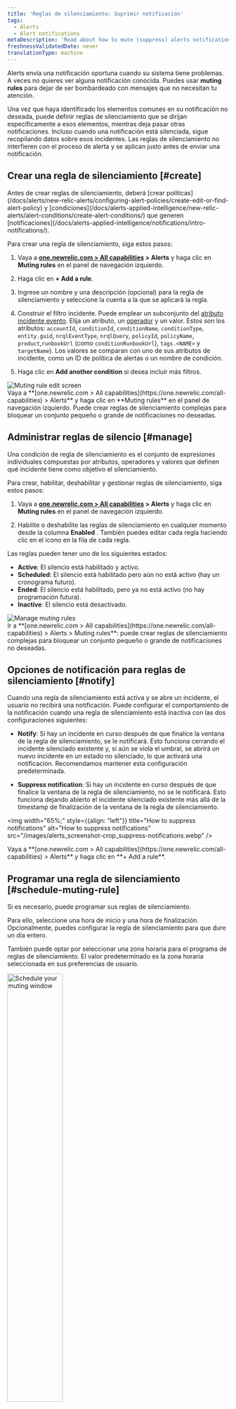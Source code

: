 ```yaml
---
title: 'Reglas de silenciamiento: Suprimir notificación'
tags:
  - Alerts
  - Alert notifications
metaDescription: 'Read about how to mute (suppress) alerts notifications during known system disruptions, such as maintenance windows and deployments.'
freshnessValidatedDate: never
translationType: machine
---
```


Alerts envía una notificación oportuna cuando su sistema tiene problemas. A veces no quieres ver alguna notificación conocida. Puedes usar <DNT>**muting rules**</DNT> para dejar de ser bombardeado con mensajes que no necesitan tu atención.

Una vez que haya identificado los elementos comunes en su notificación no deseada, puede definir reglas de silenciamiento que se dirijan específicamente a esos elementos, mientras deja pasar otras notificaciones. Incluso cuando una notificación está silenciada, <InlinePopover type="alerts" />sigue recopilando datos sobre esos incidentes. Las reglas de silenciamiento no interfieren con el proceso de alerta y se aplican justo antes de enviar una notificación.

## Crear una regla de silenciamiento [#create]

<Callout variant="important">
  Antes de crear reglas de silenciamiento, deberá [crear políticas](/docs/alerts/new-relic-alerts/configuring-alert-policies/create-edit-or-find-alert-policy) y [condiciones](/docs/alerts-applied-intelligence/new-relic-alerts/alert-conditions/create-alert-conditions/) que generen [notificaciones](/docs/alerts-applied-intelligence/notifications/intro-notifications/).
</Callout>

Para crear una regla de silenciamiento, siga estos pasos:

1. Vaya a <DNT>**[one.newrelic.com &gt; All capabilities](https://one.newrelic.com/all-capabilities) &gt; Alerts**</DNT> y haga clic en <DNT>**Muting rules**</DNT> en el panel de navegación izquierdo.

2. Haga clic en <DNT>**+ Add a rule**</DNT>.

3. Ingrese un nombre y una descripción (opcional) para la regla de silenciamiento y seleccione la cuenta a la que se aplicará la regla.

4. Construir el filtro incidente. Puede emplear un subconjunto del [atributo incidente evento](/docs/alerts/create-alert/condition-details/incident-event-attributes/). Elija un atributo, un [operador](#sub-conditions) y un valor. Estos son los atributos: `accountId`, `conditionId`, `conditionName`, `conditionType`, `entity.guid`, `nrqlEventType`, `nrqlQuery`, `policyId`, `policyName`, `product`,`runbookUrl` (como `conditionRunbookUrl`), `tags.<NAME>` y `targetName`). Los valores se comparan con uno de sus atributos de incidente, como un ID de política de alertas o un nombre de condición.

5. Haga clic en <DNT>**Add another condition**</DNT> si desea incluir más filtros.

<img title="Muting rule edit screen" alt="Muting rule edit screen" src="/images/alerts_screenshot-crop_violation-filter.webp" />

<figcaption>
  Vaya a <DNT>**[one.newrelic.com &gt; All capabilities](https://one.newrelic.com/all-capabilities) &gt; Alerts**</DNT> y haga clic en <DNT>**Muting rules**</DNT> en el panel de navegación izquierdo. Puede crear reglas de silenciamiento complejas para bloquear un conjunto pequeño o grande de notificaciones no deseadas.
</figcaption>

## Administrar reglas de silencio [#manage]

Una condición de regla de silenciamiento es el conjunto de expresiones individuales compuestas por atributos, operadores y valores que definen qué incidente tiene como objetivo el silenciamiento.

Para crear, habilitar, deshabilitar y gestionar reglas de silenciamiento, siga estos pasos:

1. Vaya a <DNT>**[one.newrelic.com &gt; All capabilities](https://one.newrelic.com/all-capabilities) &gt; Alerts**</DNT> y haga clic en <DNT>**Muting rules**</DNT> en el panel de navegación izquierdo.

2. Habilite o deshabilite las reglas de silenciamiento en cualquier momento desde la columna <DNT>**Enabled**</DNT> . También puedes editar cada regla haciendo clic en el <Icon name="fe-more-horizontal" /> icono en la fila de cada regla.

Las reglas pueden tener uno de los siguientes estados:

* <DNT>**Active**</DNT>: El silencio está habilitado y activo.
* <DNT>**Scheduled**</DNT>: El silencio está habilitado pero aún no está activo (hay un cronograma futuro).
* <DNT>**Ended**</DNT>: El silencio está habilitado, pero ya no está activo (no hay programación futura).
* <DNT>**Inactive**</DNT>: El silencio está desactivado.

<img title="Manage muting rules" alt="Manage muting rules" src="/images/alerts_screenshot-full_muting-rules.webp" />

<figcaption>
  Ir a <DNT>**[one.newrelic.com &gt; All capabilities](https://one.newrelic.com/all-capabilities) &gt; Alerts &gt; Muting rules**</DNT>: puede crear reglas de silenciamiento complejas para bloquear un conjunto pequeño o grande de notificaciones no deseadas.
</figcaption>

## Opciones de notificación para reglas de silenciamiento [#notify]

Cuando una regla de silenciamiento está activa y se abre un incidente, el usuario no recibirá una notificación. Puede configurar el comportamiento de la notificación cuando una regla de silenciamiento está inactiva con las dos configuraciones siguientes:

* <DNT>**Notify**</DNT>: Si hay un incidente en curso después de que finalice la ventana de la regla de silenciamiento, se le notificará. Esto funciona cerrando el incidente silenciado existente y, si aún se viola el umbral, se abrirá un nuevo incidente en un estado no silenciado, lo que activará una notificación. Recomendamos mantener esta configuración predeterminada.

* <DNT>**Suppress notification**</DNT>: Si hay un incidente en curso después de que finalice la ventana de la regla de silenciamiento, no se le notificará. Esto funciona dejando abierto el incidente silenciado existente más allá de la timestamp de finalización de la ventana de la regla de silenciamiento.

<img width="65%;" style={{align: "left"}} title="How to suppress notifications" alt="How to suppress notifications" src="/images/alerts_screenshot-crop_suppress-notifications.webp" />

<figcaption>
  Vaya a <DNT>**[one.newrelic.com &gt; All capabilities](https://one.newrelic.com/all-capabilities) &gt; Alerts**</DNT> y haga clic en <DNT>**+ Add a rule**</DNT>.
</figcaption>

## Programar una regla de silenciamiento [#schedule-muting-rule]

Si es necesario, puede programar sus reglas de silenciamiento.

Para ello, seleccione una hora de inicio y una hora de finalización. Opcionalmente, puedes configurar la regla de silenciamiento para que dure un día entero.

También puede optar por seleccionar una zona horaria para el programa de reglas de silenciamiento. El valor predeterminado es la zona horaria seleccionada en sus preferencias de usuario.

<img width="50%;" title="Schedule your muting window" alt="Schedule your muting window" src="/images/alerts_screenshot-crop_schedule-muting window.webp" />

<figcaption>
  Vaya a <DNT>**[one.newrelic.com &gt; All capabilities](https://one.newrelic.com/all-capabilities) &gt; Alerts**</DNT> y haga clic en <DNT>**Muting rules**</DNT> en el panel de navegación izquierdo. Consulta las opciones flexibles y poderosas que tienes para programar tus reglas de silenciamiento.
</figcaption>

Puede programar sus reglas de silenciamiento para que se repitan diariamente, semanalmente o mensualmente. Una regla de silenciamiento programada para repetirse semanalmente incluye la opción de seleccionar los días de la semana que se repetirán. Si no se selecciona ningún día, la recurrencia semanal se repetirá de forma predeterminada el día de la semana en el que está programado que comience la regla de silenciamiento.

<Callout variant="important">
  Las casillas de verificación del <DNT>**Repeat**</DNT> día de la semana anulan los campos de fecha <DNT>**Starts**</DNT> y <DNT>**Ends**</DNT> . Si establece una fecha de inicio y también elige un día de la semana, sus reglas de silenciamiento se aplicarán el primero de esos días después de la fecha de inicio.
</Callout>

También puede especificar cuándo desea que finalice la recurrencia seleccionando una fecha específica o una cierta cantidad de ocurrencias.

## Ver incidentes y problemas silenciados [#ui]

Al visualizar un problema abierto o cerrado, el incidente y los problemas se marcan como `Muted`. Las siguientes secciones muestran algunos de estos incidentes y problemas silenciados, y dónde puede encontrarlos.

<CollapserGroup>
  <Collapser id="clamshell-1" title="Un problema con un incidente crítico que ha sido silenciado">
    <img title="Alert incident lifecycle: Muting rule incidents" alt="Alert incident lifecycle: Muting rule incidents" src="/images/alerts_screenshot-crop_issue-critical-incident-muted.webp" />

    <figcaption>
      Vaya a <DNT>**[one.newrelic.com &gt; All capabilities](https://one.newrelic.com/all-capabilities) &gt; Alerts**</DNT> y haga clic en <DNT>**Issues &amp; Activity**</DNT> en el panel de navegación izquierdo. Haga clic en un problema silenciado.
    </figcaption>
  </Collapser>

  <Collapser id="clamshell-2" title="Una lista de incidentes, algunos de los cuales están silenciados.">
    Los incidentes y problemas están marcados con el <Icon name="fe-bell-off" /> icono en la columna <DNT>**Muted**</DNT> :

    <img title="Alert incident lifecycle: Muting rule incidents" alt="Alert incident lifecycle: Muting rule incidents" src="/images/alerts_screenshot-crop_incidents-muted-icon.webp" />

    <figcaption>
      Vaya a <DNT>**[one.newrelic.com &gt; All capabilities](https://one.newrelic.com/all-capabilities) &gt; Alerts**</DNT> y haga clic en <DNT>**Issues &amp; Activity**</DNT> en el panel de navegación izquierdo. A continuación, seleccione <DNT>**Incidents tab**</DNT>.
    </figcaption>
  </Collapser>
</CollapserGroup>

### Silenciar resultados facetados usando `tags.` [#facet-muting]

Para silenciar los resultados de la consulta facetada, utilice el atributo `tags.FACETED_ATTRIBUTE`, donde `FACETED_ATTRIBUTE` representa el atributo en el que ejecutó una consulta NRQL [`FACET` ](/docs/query-data/nrql-new-relic-query-language/getting-started/nrql-syntax-clauses-functions#sel-facet). Por ejemplo: si su condición de alerta NRQL incluye `FACET host` en su consulta, puede apuntar a ese `FACET` atributo usando `tags.host`.

La consulta de condición NRQL puede aceptar atributos de múltiples facetas. Si desea poder filtrar por atributo en su evento o serie de tiempo métrica que se han agregado, debe agregar esos atributos a su cláusula `FACET` de consulta NRQL; por ejemplo: `FACET host, region, cluster`.

Para ver un ejemplo del uso de `tags.`, consulte [Crear regla de silenciamiento](#create).

## Operadores de subcondiciones [#sub-conditions]

Estos son los operadores lógicos que puede utilizar para comparar atributos cuando agrega reglas de silenciamiento. Si eres nuevo en el mundo de las reglas de silenciamiento, consulta estos [ejemplos](/docs/alerts-applied-intelligence/new-relic-alerts/alert-notifications/muting-rules-suppress-notifications/#examples).

<Callout variant="tip">
  Todos los valores del operador de subcondición distinguen entre mayúsculas y minúsculas. Por ejemplo, si utiliza `policyName STARTS_WITH 'PROD'` un nombre de política que comience con &quot;Prod&quot; no se seleccionará.
</Callout>

* `EQUALS`: Donde el valor proporcionado es igual al valor del atributo del incidente.
* `DOES_NOT_EQUALS`: donde el valor proporcionado no es igual al valor del atributo del incidente.
* `IN`: donde el valor del atributo del incidente está presente en una lista de valores proporcionados (hasta 500).
* `NOT_IN`: donde el valor del atributo del incidente no está presente en una lista de valores proporcionados (hasta 500).
* `CONTAINS`: donde la cadena de valor proporcionada está presente en el valor del atributo del incidente.
* `DOES_NOT_CONTAINS`: donde la cadena de valor proporcionada no está presente en el valor del atributo del incidente.
* `ENDS_WITH`: donde el valor del atributo del incidente termina con la cadena de valor proporcionada.
* `NOT_ENDS_WITH`: donde el valor del atributo del incidente no termina con la cadena de valor proporcionada.
* `STARTS_WITH`: donde el valor del atributo del incidente comienza con la cadena de valor proporcionada.
* `DOES_NOT_STARTS_WITH`: donde el valor del atributo del incidente no comienza con la cadena de valor proporcionada.
* `IS_BLANK`: donde el valor del atributo del incidente está en blanco. Cadena nula, vacía, etc.
* `IS_NOT_BLANK`: Donde el valor del atributo del incidente no está en blanco. Cadena nula, vacía, etc.
* `IS_ANY`:Una condición con este operador silenciará todos los incidentes en la cuenta.

## Cómo funcionan las reglas de silenciamiento [#overview]

Las reglas de silenciamiento se aplican al final del ciclo de vida de la alerta predeterminada para suprimir o silenciar la notificación. No desactivan las políticas o condiciones existentes. Por ejemplo, puede silenciar la notificación durante interrupciones conocidas del sistema, como ventanas de mantenimiento y despliegue. Los incidentes de interrupción del sistema aún se identificarán, aunque las notificaciones de esos incidentes estén silenciadas.

Una regla de silenciamiento emplea un conjunto de condiciones que coinciden con el atributo en un [evento incidente](/docs/alerts-applied-intelligence/new-relic-alerts/advanced-alerts/understand-technical-concepts/incident-event-attributes). Las reglas de silenciamiento nos indican cómo:

* Identifique incidentes individuales después de su creación, pero antes de que se abra un problema.
* Anule su condición predeterminada para indicar que deben silenciar.

Actualmente, silenciar un incidente significa que se mantiene el ciclo de vida normal de alerta del incidente, excepto que un problema que contiene solo un incidente silenciado no enviará ninguna notificación.

Las reglas de silenciamiento están determinadas por el primer evento que activó una notificación dentro de un problema. Esto significa que si el primer evento de notificación se silenció debido a un estado silenciado, el resto del problema también se silenciará.

Las reglas de silenciamiento anulan incidentes específicos. No desactivan las políticas o condiciones existentes. Esto le permite silenciar incidentes de entidades específicas que pueden estar cubiertas por una póliza o condición que cubre una gran cantidad de entidades. Esto también evita que tenga que silenciar demasiado su monitoreo cuando realiza mantenimiento en un subconjunto de su sistema.

La siguiente tabla describe cómo el ciclo de vida del incidente de alerta se ve afectado por el incidente silenciado:

<table>
  <thead>
    <tr>
      <th>
        SI
      </th>

      <th>
        ENTONCES
      </th>
    </tr>
  </thead>

  <tbody>
    <tr>
      <td colSpan={3} style={{ backgroundColor: "rgb(238, 238, 238)" }}>
        <DNT>Event</DNT>: El problema está activado
      </td>
    </tr>

    <tr>
      <td>
        Un problema se activa debido a un incidente que no está silenciado
      </td>

      <td>
        Se enviará una notificación sobre este problema.
      </td>
    </tr>

    <tr>
      <td>
        Se activa un problema debido a un incidente que está silenciado
      </td>

      <td>
        La notificación para este problema no será enviada (silenciada).
      </td>
    </tr>
  </tbody>
</table>

### Comportamiento de silenciamiento con flujo de trabajo [#workflow-behavior]

Un incidente activado tiene una proporción de 1:1 con un problema, por lo que si se silencia un incidente, el problema correspondiente también se silenciará. El flujo de trabajo se desencadena por cuestiones que pueden tener uno o más incidentes, por lo que podría darse un escenario de incidentes silenciados y no silenciados combinados.

Cada problema tiene uno de los siguientes estados de silenciamiento:

* <DNT>**Fully muted (`FULLY_MUTED`)**</DNT>: un problema tiene todos sus incidentes abiertos silenciados (valor predeterminado).
* <DNT>**Partially muted (`PARTIALLY_MUTED`)**</DNT>: un problema que tiene al menos un incidente abierto silenciado y un incidente abierto que no está silenciado.
* <DNT>**Not muted (`NOT_MUTED`)**</DNT>: un tema que no tiene un incidente silenciado abierto.

Para obtener una guía paso a paso sobre cómo configurar su flujo de trabajo, consulte una demostración de ejemplo a continuación (aprox. 2:17 minutos):

<Video type="wistia" id="3nf3q2supe" />

### Comportamiento de silenciamiento con NerdGraph [#manage-with-nerdgraph]

En [NerdGraph](/docs/apis/nerdgraph/get-started/introduction-new-relic-nerdgraph), puede utilizar las siguientes consultas y mutaciones con sus reglas de silenciamiento. Puede ver el esquema con más detalle en [API Explorer](/docs/apis/nerdgraph/get-started/introduction-new-relic-nerdgraph#explorer).

* `actor.account.alerts.mutingRule`:Obtener una regla de silenciamiento por ID.
* `actor.account.alerts.mutingRules`: obtiene una lista de reglas de silenciamiento para una cuenta.
* `alertsMutingRuleCreate`: cree una regla de silencio para una cuenta.
* `alertsMutingRuleUpdate`:Actualizar una regla de silenciamiento por ID y ID de cuenta.

Puede encontrar algunos ejemplos de consultas y mutaciones en [esta página](#examples).

Una regla de silenciamiento tiene los siguientes campos y componentes:

<table>
  <thead>
    <tr>
      <th style={{ width: "200px" }}>
        Regla de silenciamiento
      </th>

      <th>
        Campos y componentes
      </th>
    </tr>
  </thead>

  <tbody>
    <tr>
      <td>
        `accountId`
      </td>

      <td>
        El ID de cuenta de la regla de silenciamiento. Una regla de silenciamiento solo afectará los incidentes que ocurran en una sola cuenta. Para silenciar incidentes en varias cuentas, deberá crear una regla de silenciamiento para cada cuenta por separado.
      </td>
    </tr>

    <tr>
      <td>
        `actionOnMutingRuleWindowEnded`
      </td>

      <td>
        El comportamiento esperado al final de la ventana de la regla de silenciamiento. Valores válidos de `CLOSE_ISSUES_ON_INACTIVE` o `DO_NOTHING`. Si se selecciona `CLOSE_ISSUES_ON_INACTIVE` , todos los problemas en curso se cerrarán y se volverán a abrir (con notificación) si el incidente continúa.
      </td>
    </tr>

    <tr>
      <td>
        `condition`
      </td>

      <td>
        El conjunto de expresiones individuales que definen qué incidente apuntar. Una condición de regla de silenciamiento incluye:

        * `operator`: El operador booleano `AND` o `OR` que define cómo combinar el conjunto de condiciones.

        * `conditions`: El conjunto de expresiones individuales (subcondiciones) que tienen como objetivo atributo dentro de un incidente. Estos se evalúan juntos según el `operator`. Puede tener un máximo de 20 subcondiciones para una sola regla de silenciamiento.

          Una subcondición incluye:

          * `attribute`: Un único atributo dentro de un incidente. Vaya aquí para obtener una lista de [atributos de eventos de incidentes](/docs/alerts-applied-intelligence/new-relic-alerts/advanced-alerts/understand-technical-concepts/incident-event-attributes).

          * `operator`: la función de comparación utilizada para comparar el atributo de incidente seleccionado con los valores de la condición. Vaya aquí para obtener una lista de [operadores de subcondiciones](#sub-conditions).

          * `values`: una matriz de valores de cadena para comparar con el atributo de incidente seleccionado. Cuando las reglas de silenciamiento evalúan una condición, si es necesario, los valores se extraerán de las cadenas. Puede utilizar un máximo de 500 valores cuando utilice un operador que admita la comparación con varios valores, como `IN`.
      </td>
    </tr>

    <tr>
      <td>
        `createdAt`
      </td>

      <td>
        La timestamp en la que se creó la regla de silenciamiento (UTC).
      </td>
    </tr>

    <tr>
      <td>
        `createdBy`
      </td>

      <td>
        El ID de usuario de la persona que creó la regla de silenciamiento.
      </td>
    </tr>

    <tr>
      <td>
        `description`
      </td>

      <td>
        Este es un campo de texto opcional que describe la regla de silenciamiento. Es una forma útil de proporcionar más contexto para su regla de silenciamiento. Estos datos sólo se utilizan con fines de visualización de gestión.
      </td>
    </tr>

    <tr>
      <td>
        `enabled`
      </td>

      <td>
        Activa o desactiva la regla de silencio (booleana). Habilite y deshabilite sus reglas de silencio manualmente.
      </td>
    </tr>

    <tr>
      <td>
        `id`
      </td>

      <td>
        El identificador único de la regla de silenciamiento.
      </td>
    </tr>

    <tr>
      <td>
        `mutingRuleLifecycleEventPublishedAt`
      </td>

      <td>
        Una marca de fecha y hora que representa la última vez que se aplicó el comportamiento de finalización de la ventana de la regla de silenciamiento.
      </td>
    </tr>

    <tr>
      <td>
        `name` (Requerido)
      </td>

      <td>
        Un campo de texto para el nombre fácil de usar de la regla de silenciamiento. Esto se utiliza al enumerar o hacer referencia a una regla. No requerimos que el nombre sea único, pero se recomienda.
      </td>
    </tr>

    <tr>
      <td>
        `schedule`
      </td>

      <td>
        La ventana de tiempo en la que `MutingRule` silencia activamente el incidente.

        * `startTime`: La marca de fecha y hora que representa cuándo comienza la regla de silenciamiento. Está en formato ISO 8601 local sin desplazamiento. Ejemplo: `2020-07-08T14:30:00`
        * `endTime`: La marca de fecha y hora que representa cuándo finaliza la regla de silenciamiento. Está en formato ISO 8601 local sin desplazamiento. Ejemplo: `2020-07-15T14:30:00`
        * `timeZone`: La zona horaria que se aplica al programa de reglas de silenciamiento. Ejemplo: `America/Los_Angeles`. Consulte [la lista de Wikipedia de zonas horarias de la base de datos tz](https://en.wikipedia.org/wiki/List_of_tz_database_time_zones).
        * `repeat`: La frecuencia con la que se repite el programa de reglas de silenciamiento. Si no se repite, utilice nulo. Las opciones son `DAILY`, `WEEKLY`, `MONTHLY`.
        * `endRepeat`: La marca de fecha y hora en la que la programación de la regla de silenciamiento deja de repetirse. Está en formato ISO 8601 local sin desplazamiento. Ejemplo: `2020-07-10T15:00:00`. Nota: Se debe utilizar `endRepeat` o `repeatCount` para finalizar una programación de reglas de silenciamiento. Ambos campos no deben proporcionarse juntos.
        * `repeatCount`: El número de veces que se repite la programación de la regla de silenciamiento. Esto incluye el cronograma original. Por ejemplo, un `repeatCount` de 2 se repetirá una vez. Un `repeatCount` de 3 se repetirá dos veces. Nota: Se pueden utilizar `repeatCount` o `endRepeat` para finalizar un programa de reglas de silenciamiento. No proporcione ambos campos juntos.
        * `weeklyRepeatDays`: Los días de la semana en los que debe repetirse una regla de silenciamiento cuando el campo de repetición está establecido en `WEEKLY`. Ejemplo `['MONDAY', 'WEDNESDAY']`.
      </td>
    </tr>

    <tr>
      <td>
        `updatedAt`
      </td>

      <td>
        La timestamp de la última modificación de la regla de silenciamiento (UTC).
      </td>
    </tr>

    <tr>
      <td>
        `updatedBy`
      </td>

      <td>
        El ID de usuario de la persona que modificó por última vez la regla de silenciamiento.
      </td>
    </tr>
  </tbody>
</table>

#### Ejemplos de silenciamiento [#examples]

Para obtener más información sobre cómo realizar solicitudes a NerdGraph, consulte la [documentación de NerdGraph](/docs/apis/nerdgraph/get-started/introduction-new-relic-nerdgraph), incluidos [los tutoriales de GraphQL](/docs/apis/graphql-api/tutorials).

<CollapserGroup>
  <Collapser id="fetch-list" title="Obtener reglas de silenciamiento para la cuenta">
    Para recuperar la lista de reglas de silenciamiento (con nombre y condición) para una cuenta:

    ```graphql
    {
      actor {
        account(id: YOUR_ACCOUNT_ID) {
          alerts {
            mutingRules {
              name
              condition {
                operator
                conditions {
                  attribute
                  operator
                  values
                }
              }
            }
          }
        }
      }
    }
    ```
  </Collapser>

  <Collapser id="create-rule" title="Crear regla de silenciamiento">
    Para crear una regla de silenciamiento y devolver el `id` de la regla de silenciamiento para el incidente de silenciamiento de las condiciones NRQL donde la faceta del host es `host-1`:

    ```graphql
    mutation {
      alertsMutingRuleCreate(
        accountId: YOUR_ACCOUNT_ID
        rule: {
          name: "host-1 mute rule"
          description: "Mute host-1 incidents"
          enabled: true
          condition: {
            operator: AND
            conditions: [{ 
              attribute: "tags.host", 
              operator: EQUALS, 
              values: ["host-1"] 
            }]
          }
        }
      ) {
        id
      }
    }
    ```
  </Collapser>

  <Collapser id="rule-product" title="Crear regla de silenciamiento para hosts o productos específicos">
    Para crear una regla de silenciamiento y devolver el `id` de la regla de silenciamiento para silenciar incidentes de condiciones de infraestructura donde el host objetivo es `host-1` o el incidente fue de Sintético o <InlinePopover type="mobile" />:

    ```graphql
    mutation {
      alertsMutingRuleCreate(accountId: YOUR_ACCOUNT_ID, rule: {
        name: "host-1 and synthetics/mobile mute rule",
        description: "Mute host-1 and synthetics/mobile incidents",
        enabled: true,
        condition: {
          operator: OR,
          conditions: [
            {
              attribute: "targetName",
              operator: EQUALS,
              values: ["host-1"]
            },
            {
              attribute: "product",
              operator: IN,
              values: ["SYNTHETICS", "MOBILE"]
            }
          ]
        }
      }) {
        id
      }
    }
    ```
  </Collapser>

  <Collapser id="rule-product" title="Cree una regla de silenciamiento con un horario recurrente">
    Para crear una regla de silenciamiento programada para repetirse con estos criterios:

    * Semanalmente los martes y viernes

    * Finaliza el 31/01/2021

    * Devuelve el `schedule` de la regla de silenciamiento y `id`

      ```graphql
      mutation {
        alertsMutingRuleCreate(
          accountId: YOUR_ACCOUNT_ID,
          rule: {
            condition: {
              conditions: {
                attribute: "conditionName", 
                operator: ANY, 
                values: "This is a condition"
              }, 
              operator: AND
            }, 
            enabled: true, 
            name: "Recur Weekly", 
            schedule: {
              startTime: "2020-12-01T12:00:00", 
              endTime: "2020-12-01T14:00:00", 
              timeZone: "America/Los_Angeles",
              repeat: WEEKLY,
              endRepeat: "2021-01-31T12:00:00", 
              weeklyRepeatDays: [TUESDAY, FRIDAY]
            }
          }
        ) {
          id
          schedule {
            endTime
            startTime
            timeZone
            repeat
            repeatCount
            endRepeat
            weeklyRepeatDays
            nextStartTime
            nextEndTime
          }
        }
      }
      ```
  </Collapser>

  <Collapser id="rename" title="Cambiar el nombre y desactivar la regla de silencio">
    Para cambiar el nombre y desactivar una regla de silenciamiento y devolver su nuevo nombre:

    ```graphql
    mutation {
      alertsMutingRuleUpdate(accountId: YOUR_ACCOUNT_ID, id: MUTING_RULE_ID, rule: {
        name: "updated name",
        enabled: false
      }) {
        name
      }
    }
    ```
  </Collapser>

  <Collapser id="delete-rule" title="Eliminar regla de silencio">
    Para eliminar una regla de silenciamiento:

    ```graphql
    mutation {
     alertsMutingRuleDelete(accountId: YOUR_ACCOUNT_ID, id: MUTING_RULE_ID) {
        id
      }
    }
    ```
  </Collapser>
</CollapserGroup>